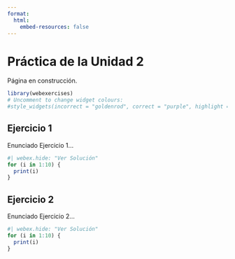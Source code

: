 ```yaml
---
format:
  html:
    embed-resources: false
---
```


```{=latex}
\thispagestyle{primerapagina}
```

# Práctica de la Unidad 2

::: {.en-construccion data-latex=""}
Página en construcción.
:::

```r
library(webexercises)
# Uncomment to change widget colours:
#style_widgets(incorrect = "goldenrod", correct = "purple", highlight = "firebrick")
```

## Ejercicio 1

Enunciado Ejercicio 1...

```r
#| webex.hide: "Ver Solución"
for (i in 1:10) {
  print(i)
}
```

## Ejercicio 2

Enunciado Ejercicio 2...

```r
#| webex.hide: "Ver Solución"
for (i in 1:10) {
  print(i)
}
```
